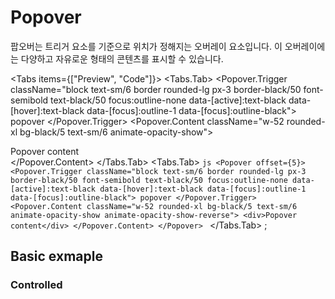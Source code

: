 # Popover

팝오버는 트리거 요소를 기준으로 위치가 정해지는 오버레이 요소입니다. 이 오버레이에는 다양하고 자유로운 형태의 콘텐츠를 표시할 수 있습니다.


<Tabs items={["Preview", "Code"]}>
  <Tabs.Tab>
    <Preview>
      <Popover offset={5}>
        <Popover.Trigger className="block text-sm/6 border rounded-lg px-3 border-black/50 font-semibold text-black/50 focus:outline-none data-[active]:text-black data-[hover]:text-black data-[focus]:outline-1 data-[focus]:outline-black">
          popover
        </Popover.Trigger>
        <Popover.Content className="w-52 rounded-xl bg-black/5 text-sm/6 animate-opacity-show">
          <div>Popover content</div>
        </Popover.Content>
      </Popover>
    </Preview>
  </Tabs.Tab>
  <Tabs.Tab>
    ```js
    <Popover offset={5}>
      <Popover.Trigger className="block text-sm/6 border rounded-lg px-3 border-black/50 font-semibold text-black/50 focus:outline-none data-[active]:text-black data-[hover]:text-black data-[focus]:outline-1 data-[focus]:outline-black">
        popover
      </Popover.Trigger>
      <Popover.Content className="w-52 rounded-xl bg-black/5 text-sm/6 animate-opacity-show animate-opacity-show-reverse">
        <div>Popover content</div>
      </Popover.Content>
    </Popover>
    ```
  </Tabs.Tab>
</Tabs>
;

## Basic exmaple

### Controlled
